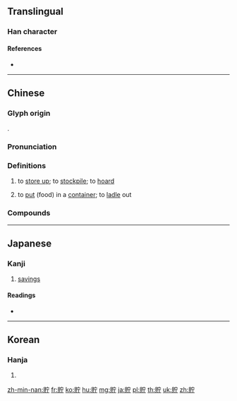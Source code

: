 {{character info/new}}
{{also|贮}}
==Translingual==

===Han character===
{{Han char|rn=154|rad=貝|as=05|sn=12|four=63821|canj=BCJMN|ids=⿰貝宁}}

====References====
* {{Han ref|kx=1206.090|dkj=36698|dj=1668.150|hdz=63635.060|uh=8CAF|ud=36015|bh=B64A|bd=46666}}

----

==Chinese==
{{zh-forms|s=贮}}

===Glyph origin===
{{Han etym}}
{{Han compound|貝|宁|c1=s|c2=p|t1=shellfish|ls=psc}}.

===Pronunciation===
{{zh-pron
|m=貯
|c=cyu5,cyu2,zyu2
|h=pfs=tú
|md=diō/tṳ̄
|md_note=diō - vernacular (“to put food in a container”); tṳ̄ - literary (“to store”)
|mn=xm,qz,tp:tóe/zz,kh:té/xm,qz:tú/zz:tí/tw:thú/zz:thí/qz:thír
|mn_note=tóe/té - vernacular (“to put food in a container”); tú/tí/th* - literary (“to store”)
|w=2tsr
|mc=y
|oc=y
|cat=v
}}

===Definitions===
{{zh-hanzi}}

# to [[store up]]; to [[stockpile]]; to [[hoard]]
# {{lb|zh|Min}} to [[put]] (food) in a [[container]]; to [[ladle]] out

===Compounds===
{{zh-der|貯藏|貯囥|堆貯|封貯|收貯|積貯|貯氣槽|貯水|貯運|貯存|貯備|青貯塔|貯精囊|貯藏室}}

----

==Japanese==

===Kanji===
{{ja-kanji|grade=4|rs=貝05}}

# [[savings]]

====Readings====
* {{ja-readings|on=[[ちょ]] (cho)|kun=[[たくわえる]] (takuwaeru)|nanori=}}

----

==Korean==

===Hanja===
{{ko-hanja|hangeul=저|eumhun=|rv=jeo|mr=chŏ|y=ce}}

# {{defn|lang=ko|sort=貝05}}

[[zh-min-nan:貯]]
[[fr:貯]]
[[ko:貯]]
[[hu:貯]]
[[mg:貯]]
[[ja:貯]]
[[pl:貯]]
[[th:貯]]
[[uk:貯]]
[[zh:貯]]
